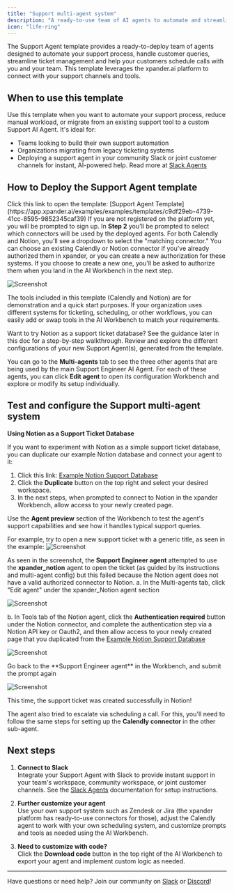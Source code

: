 ```yaml
---
title: "Support multi-agent system"
description: "A ready-to-use team of AI agents to automate and streamline your support process."
icon: "life-ring"
---
```


The Support Agent template provides a ready-to-deploy team of agents designed to automate your support process, handle customer queries, streamline ticket management and help your customers schedule calls with you and your team. This template leverages the xpander.ai platform to connect with your support channels and tools.

## When to use this template

Use this template when you want to automate your support process, reduce manual workload, or migrate from an existing support tool to a custom Support AI Agent. It's ideal for:
- Teams looking to build their own support automation
- Organizations migrating from legacy ticketing systems
- Deploying a support agent in your community Slack or joint customer channels for instant, AI-powered help. Read more at [Slack Agents](/user-guide/task-sources/slack)


## How to Deploy the Support Agent template

<Steps>
<Step title="Import the Template">
Click this link to open the template: [Support Agent Template](https://app.xpander.ai/examples/examples/templates/c9df29eb-4739-41cc-8595-9852345caf39)

<Note>
If you are not registered on the platform yet, you will be prompted to sign up.
</Note>
</Step>
<Step title="Complete the Import Wizard">
In <b>Step 2</b> you'll be prompted to select which connectors will be used by the deployed agents. For both Calendly and Notion, you'll see a dropdown to select the "matching connector." You can choose an existing Calendly or Notion connector if you've already authorized them in xpander, or you can create a new authorization for these systems. If you choose to create a new one, you'll be asked to authorize them when you land in the AI Workbench in the next step.

![Screenshot](/static/images/screenshots/support-import-step-2.png)


<Note>
The tools included in this template (Calendly and Notion) are for demonstration and a quick start purposes. If your organization uses different systems for ticketing, scheduling, or other workflows, you can easily add or swap tools in the AI Workbench to match your requirements.
</Note>

Want to try Notion as a support ticket database? See the guidance later in this doc for a step-by-step walkthrough.
</Step>
<Step title="Explore the Agent Configuration">
Review and explore the different configurations of your new Support Agent(s), generated from the template.

You can go to the **Multi-agents** tab to see the three other agents that are being used by the main Support Engineer AI Agent. For each of these agents, you can click **Edit agent** to open its configuration Workbench and explore or modify its setup individually.
</Step>

</Steps>

## Test and configure the Support multi-agent system

**Using Notion as a Support Ticket Database**

If you want to experiment with Notion as a simple support ticket database, you can duplicate our example Notion database and connect your agent to it:

1. Click this link: [Example Notion Support Database](https://dented-sweater-efa.notion.site/23e35127d5fe8053acf5df4cb9c9c57e?v=23e35127d5fe81bfa88d000c52b96e7d)
2. Click the **Duplicate** button on the top right and select your desired workspace.
3. In the next steps, when prompted to connect to Notion in the xpander Workbench, allow access to your newly created page.

<Steps>
<Step title="Test the Agent with Notion as a support database">


Use the **Agent preview** section of the Workbench to test the agent's support capabilities and see how it handles typical support queries.

For example, try to open a new support ticket with a generic title, as seen in the example:
![Screenshot](/static/images/screenshots/support-multi-notion.png)

As seen in the screenshot, the **Support Engineer agent** attempted to use the **xpander_notion** agent to open the ticket (as guided by its instructions and multi-agent config) but this failed because the Notion agent does not have a valid authorized connector to Notion.
</Step>
<Step title="Configure the Notion connector">
a. In the Multi-agents tab, click "Edit agent" under the xpander_Notion agent section

![Screenshot](/static/images/screenshots/edit-agent-button.png)

b. In Tools tab of the Notion agent, click the **Authentication required** button under the Notion connector, and complete the authentication step via a Notion API key or Oauth2, and then allow access to your newly created page that you duplicated from the [Example Notion Support Database](https://dented-sweater-efa.notion.site/23e35127d5fe8053acf5df4cb9c9c57e?v=23e35127d5fe81bfa88d000c52b96e7d)

![Screenshot](/static/images/screenshots/notion-authenticate.png)

</Step>

<Step title="Try opening a support ticket again">
Go back to the **Support Engineer agent** in the Workbench, and submit the prompt again

![Screenshot](/static/images/screenshots/notion-open-ticket.png)

This time, the support ticket was created successfully in Notion!

The agent also tried to escalate via scheduling a call. For this, you'll need to follow the same steps for setting up the **Calendly connector** in the other sub-agent.
</Step>
</Steps>

## Next steps

1. **Connect to Slack**  
   Integrate your Support Agent with Slack to provide instant support in your team's workspace, community workspace, or joint customer channels. See the [Slack Agents](/user-guide/task-sources/slack) documentation for setup instructions.

2. **Further customize your agent**  
   Use your own support system such as Zendesk or Jira (the xpander platform has ready-to-use connectors for those), adjust the Calendly agent to work with your own scheduling system, and customize prompts and tools as needed using the AI Workbench.

3. **Need to customize with code?**  
   Click the **Download code** button in the top right of the AI Workbench to export your agent and implement custom logic as needed.

---

Have questions or need help? Join our community on [Slack](https://join.slack.com/t/xpandercommunity/shared_invite/zt-2mt2xkxkz-omM7f~_h2jcuzFudrYtZQQ) or [Discord](https://discord.gg/CUcp4WWh5g)! 